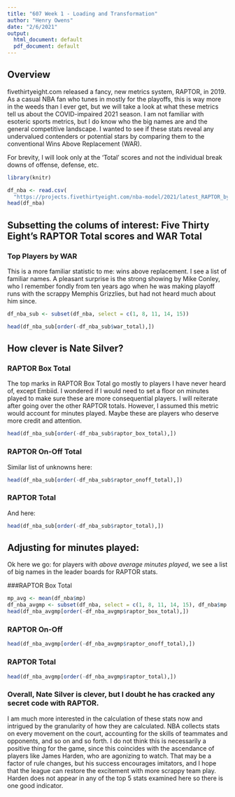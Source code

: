 ```yaml
---
title: "607 Week 1 - Loading and Transformation"
author: "Henry Owens"
date: "2/6/2021"
output:
  html_document: default
  pdf_document: default
---
```


## Overview

fivethirtyeight.com released a fancy, new metrics system, RAPTOR, in 2019. As a casual NBA fan who tunes in mostly for the playoffs, this is way more in the weeds than I ever get, but we will take a look at what these metrics tell us about the COVID-impaired 2021 season. I am not familiar with esoteric sports metrics, but I do know who the big names are and the general competitive landscape. I wanted to see if these stats reveal any undervalued contenders or potential stars by comparing them to the conventional Wins Above Replacement (WAR). 

For brevity, I will look only at the 'Total' scores and not the individual break downs of offense, defense, etc. 

```r
library(knitr)
```

```r

df_nba <- read.csv(
  "https://projects.fivethirtyeight.com/nba-model/2021/latest_RAPTOR_by_player.csv")
head(df_nba)
```
## Subsetting the colums of interest: Five Thirty Eight's RAPTOR Total scores and WAR Total
### Top Players by WAR

This is a more familiar statistic to me: wins above replacement. I see a list of familiar names. A pleasant surprise is the strong showing by Mike Conley, who I remember fondly from ten years ago when he was making playoff runs with the scrappy Memphis Grizzlies, but had not heard much about him since. 
```r

df_nba_sub <- subset(df_nba, select = c(1, 8, 11, 14, 15))

head(df_nba_sub[order(-df_nba_sub$war_total),])
```

## How clever is Nate Silver?
### RAPTOR Box Total
The top marks in RAPTOR Box Total go mostly to players I have never heard of, except Embiid. I wondered if I would need to set a floor on minutes played to make sure these are more consequential players. I will reiterate after going over the other RAPTOR totals. However, I assumed this metric would account for minutes played. Maybe these are players who deserve more credit and attention.
```r
head(df_nba_sub[order(-df_nba_sub$raptor_box_total),])
```
### RAPTOR On-Off Total
Similar list of unknowns here:
```r
head(df_nba_sub[order(-df_nba_sub$raptor_onoff_total),])

```
### RAPTOR Total
And here:
```r
head(df_nba_sub[order(-df_nba_sub$raptor_total),])

```

## Adjusting for minutes played: 
Ok here we go: for players with *above average minutes played*, we see a list of big names in the leader boards for RAPTOR stats.

###RAPTOR Box Total
```r
mp_avg <- mean(df_nba$mp)
df_nba_avgmp <- subset(df_nba, select = c(1, 8, 11, 14, 15), df_nba$mp > mp_avg)
head(df_nba_avgmp[order(-df_nba_avgmp$raptor_box_total),])
```
### RAPTOR On-Off
```r
head(df_nba_avgmp[order(-df_nba_avgmp$raptor_onoff_total),])
```

### RAPTOR Total
```r
head(df_nba_avgmp[order(-df_nba_avgmp$raptor_total),])
```
### Overall, Nate Silver is clever, but I doubt he has cracked any secret code with RAPTOR. 
I am much more interested in the calculation of these stats now and intrigued by the granularity of how they are calculated. NBA collects stats on every movement on the court, accounting for the skills of teammates and opponents, and so on and so forth. I do not think this is necessarily a positive thing for the game, since this coincides with the ascendance of players like James Harden, who are agonizing to watch. That may be a factor of rule changes, but his success encourages imitators, and I hope that the league can restore the excitement with more scrappy team play. 
Harden does not appear in any of the top 5 stats examined here so there is one good indicator.